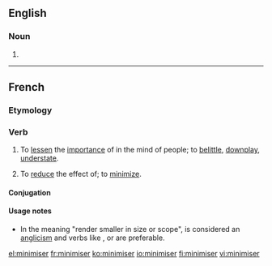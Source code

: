 ==English==

===Noun===
{{en-noun}}

# {{alternative spelling of|minimizer}}

----

==French==

===Etymology===
{{suffix|minimum|iser|lang=fr}}

===Verb===
{{fr-verb}}

# To [[lessen]] the [[importance]] of in the mind of people; to [[belittle]], [[downplay]], [[understate]].
# {{context|proscribed|lang=fr}} To [[reduce]] the effect of; to [[minimize]].

====Conjugation====
{{fr-conj-er|minimis|avoir}}

====Usage notes====
* In the meaning "render smaller in size or scope", {{term||minimiser}} is considered an [[anglicism]] and verbs like {{term|réduire}}, {{term|limiter}} or {{term|atténuer}} are preferable.

[[el:minimiser]]
[[fr:minimiser]]
[[ko:minimiser]]
[[io:minimiser]]
[[fi:minimiser]]
[[vi:minimiser]]